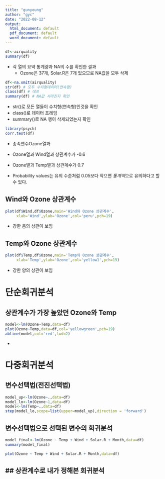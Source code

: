 ```yaml
---
title: "gunyoung"
author: "gyc"
date: "2022-08-12"
output:
  html_document: default
  pdf_document: default
  word_document: default
---
```


```r
df<-airquality
summary(df)
```

- 각 열의 요약 통계량과 NA의 수를 확인한 결과
  - Ozone은 37개, Solar.R은 7개 있으므로 NA값을 모두 삭제

```r
df<-na.omit(airquality)
str(df) # 모두 수치형데이터(연속형)
class(df) # 데프
summary(df) # NA값 사라진지 확인
```

- str()로 모든 열들이 수치형(연속형)인것을 확인
- class()로 데이터 프레임
- summary()로 NA 행이 삭제되었는지 확인

```r
library(psych)
corr.test(df)
```

- 종속변수Ozone열과 
- Ozone열과 Wind열과 상관계수가 -0.6
- Ozone열과 Temp열과 상관계수가 0.7

- Probability values는 유의 수준처럼 0.05보다 작으면 *통계적*으로 유의하다고 할 수 있다.

## Wind와 Ozone 상관계수
```r
plot(df$Wind,df$Ozone,main='Wind와 Ozone 상관계수',
     xlab='Wind',ylab='Ozone',col='peru',pch=19)
```

- 강한 음의 상관이 보임

## Temp와 Ozone 상관계수
```r
plot(df$Temp,df$Ozone,main='Temp와 Ozone 상관계수',
     xlab='Temp',ylab='Ozone',col='yellow1',pch=19)
```

- 강한 양의 상관이 보임

# 단순회귀분석
## 상관계수가 가장 높았던 Ozone와 Temp
```r
model<-lm(Ozone~Temp,data=df)
plot(Ozone~Temp,data=df,col='yellowgreen',pch=19)
abline(model,col='red',lwd=2)
```

- 

# 다중회귀분석
## 변수선택법(전진선택법)
```r
model_up<-lm(Ozone~.,data=df)
model_lo<-lm(Ozone~1,data=df)
model<-lm(Temp~.,data=df)
step(model_lo,scope=list(upper=model_up),direction = 'forward')
```

## 변수선택법으로 선택된 변수의 회귀분석
```r
model_final<-lm(Ozone ~ Temp + Wind + Solar.R + Month,data=df)
summary(model_final)

plot(Ozone ~ Temp + Wind + Solar.R + Month,data=df)
```

## 상관계수로 내가 정해본 회귀분석
- 










